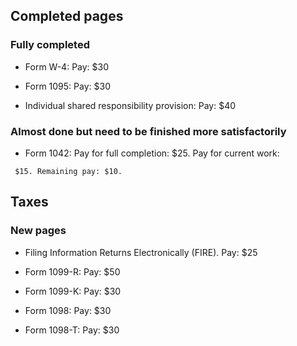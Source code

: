 == Completed pages ==

=== Fully completed ===

* Form W-4: Pay: $30

* Form 1095: Pay: $30

* Individual shared responsibility provision: Pay: $40

=== Almost done but need to be finished more satisfactorily ===

* Form 1042: Pay for full completion: $25. Pay for current work:
  $15. Remaining pay: $10.
 
== Taxes ==

=== New pages ===

* Filing Information Returns Electronically (FIRE). Pay: $25

* Form 1099-R: Pay: $50

* Form 1099-K: Pay: $30

* Form 1098: Pay: $30

* Form 1098-T: Pay: $30
